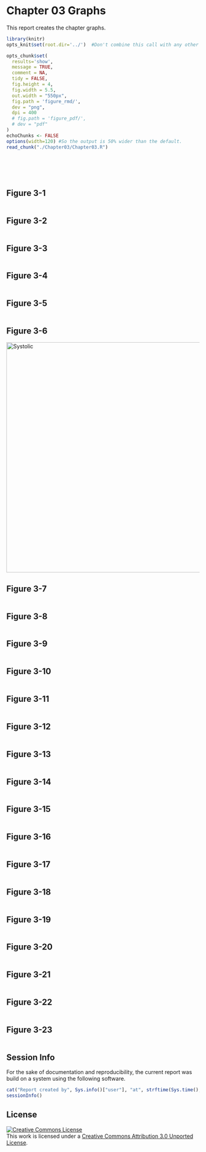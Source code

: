 Chapter 03 Graphs
=================================================
This report creates the chapter graphs.

<!--  Set the working directory to the repository's base directory; this assumes the report is nested inside of only one directory.-->
```r
library(knitr)
opts_knit$set(root.dir='../')  #Don't combine this call with any other chunk -especially one that uses file paths.
```

<!-- Set the report-wide options, and point to the external code file. -->
```r
opts_chunk$set(
  results='show', 
  message = TRUE,
  comment = NA, 
  tidy = FALSE,
  fig.height = 4, 
  fig.width = 5.5, 
  out.width = "550px",
  fig.path = 'figure_rmd/',     
  dev = "png",
  dpi = 400
  # fig.path = 'figure_pdf/',     
  # dev = "pdf"
)
echoChunks <- FALSE
options(width=120) #So the output is 50% wider than the default.
read_chunk("./Chapter03/Chapter03.R") 
```
<!-- Load the packages.  Suppress the output when loading packages. --> 
```r
```

<!-- Load any Global functions and variables declared in the R file.  Suppress the output. --> 
```r
```

<!-- Declare any global functions specific to a Rmd output.  Suppress the output. --> 
```r
```

<!-- Load the datasets.   -->
```r
```

<!-- Tweak the datasets.   -->
```r
```

## Figure 3-1
```r
```

## Figure 3-2
```r
```

## Figure 3-3
```r
```

## Figure 3-4
```r
```

## Figure 3-5
```r
```

## Figure 3-6
<img src="./../Chapter02/figure_rmd/Figure02_01.png" alt="Systolic" style="width: 600px;"/>

## Figure 3-7
```r
```

## Figure 3-8
```r
```

## Figure 3-9
```r
```

## Figure 3-10
```r
```

## Figure 3-11
```r
```

## Figure 3-12
```r
```

## Figure 3-13
```r
```

## Figure 3-14
```r
```

## Figure 3-15
```r
```

## Figure 3-16
```r
```

## Figure 3-17
```r
```

## Figure 3-18
```r
```

## Figure 3-19
```r
```

## Figure 3-20
```r
```

## Figure 3-21
```r
```

## Figure 3-22
```r
```

## Figure 3-23
```r
```

## Session Info
For the sake of documentation and reproducibility, the current report was build on a system using the following software.

```r
cat("Report created by", Sys.info()["user"], "at", strftime(Sys.time(), "%Y-%m-%d, %H:%M %z"))
sessionInfo()
```

## License

<a rel="license" href="http://creativecommons.org/licenses/by/3.0/"><img alt="Creative Commons License" style="border-width:0" src="http://i.creativecommons.org/l/by/3.0/88x31.png" /></a><br />This work is licensed under a <a rel="license" href="http://creativecommons.org/licenses/by/3.0/">Creative Commons Attribution 3.0 Unported License</a>.
